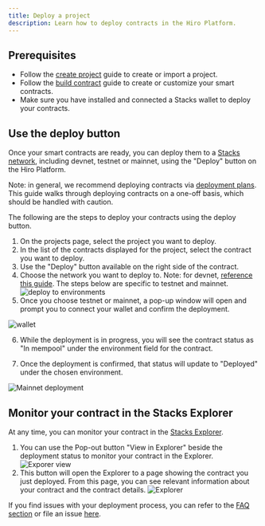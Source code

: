 ```yaml
---
title: Deploy a project
description: Learn how to deploy contracts in the Hiro Platform.
---
```


## Prerequisites

- Follow the [create project](create-project) guide to create or import a project.
- Follow the [build contract](build-contracts) guide to create or customize your smart contracts.
- Make sure you have installed and connected a Stacks wallet to deploy your contracts.

## Use the deploy button

Once your smart contracts are ready, you can deploy them to a [Stacks network](/stacks/clarinet#network-types), including devnet, testnet or mainnet, using the "Deploy" button on the Hiro Platform.

Note: in general, we recommend deploying contracts via [deployment plans](/stacks/platform/guides/deployment-plans). This guide walks through deploying contracts on a one-off basis, which should be handled with caution.

The following are the steps to deploy your contracts using the deploy button.

1. On the projects page, select the project you want to deploy.
2. In the list of the contracts displayed for the project, select the contract you want to deploy.
3. Use the "Deploy" button available on the right side of the contract.
4. Choose the network you want to deploy to. Note: for devnet, [reference this guide](/stacks/platform/guides/devnet). The steps below are specific to testnet and mainnet.
   ![deploy to environments](../images/deploy-project/deploy-to-environment.png)
5. Once you choose testnet or mainnet, a pop-up window will open and prompt you to connect your wallet and confirm the deployment.

![wallet](../images/deploy-project/connect-wallet.png)

6. While the deployment is in progress, you will see the contract status as "In mempool" under the environment field for the contract.

7. Once the deployment is confirmed, that status will update to "Deployed" under the chosen environment.

![Mainnet deployment](../images/deploy-project/mainnet-deployment.png)

## Monitor your contract in the Stacks Explorer

At any time, you can monitor your contract in the [Stacks Explorer](https://explorer.hiro.so/?chain=mainnet).

1. You can use the Pop-out button "View in Explorer" beside the deployment status to monitor your contract in the Explorer.
![Exporer view](../images/deploy-project/explorer-view.png)
2. This button will open the Explorer to a page showing the contract you just deployed. From this page, you can see relevant information about your contract and the contract details.
![Explorer](../images/deploy-project/contract-on-explorer.png)

If you find issues with your deployment process, you can refer to the [FAQ section](/stacks/platform/faqs) or file an issue [here](https://hiro-pbc.canny.io/hiro-platform).
